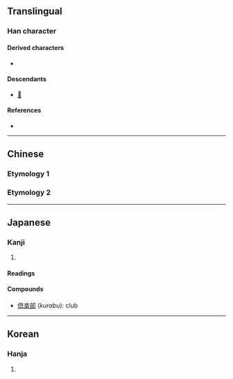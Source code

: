{{also|俱|具}}
{{character info/new}}
==Translingual==

===Han character===
{{Han char|rn=9|rad=人|as=08|sn=10|four=|canj=OBUC|ids=⿰亻具}}

====Derived characters====
* {{l|mul|[[𬿸]], [[𭁃]], [[𭌀]], [[𭌛]], [[𭌷]], [[𭔺]], [[𭬫]], [[𮜅]], [[𮜚]], [[𮥩]], [[𮥬]]}} <!-- These characters are not related to 俱. Refer CJK Unified Ideographs Extension F at http://www.unicode.org/charts/PDF/U2CEB0.pdf -->

====Descendants====
* [[𛀯]]

====References====
* {{Han ref|kx=0109.171|dkj=00724|hdz=10177.021|uh=5036|ud=20534}}

----

==Chinese==

===Etymology 1===
{{zh-see|俱|v}}

===Etymology 2===
{{zh-see|具|v}}

----

==Japanese==

===Kanji===
{{ja-kanji|grade=|rs=人08}}

# {{rfdef|ja|sort=人08}}

====Readings====
{{ja-readings
|goon=く
|kanon=く
|kanyoon=ぐ
|kun=とも-に
}}

====Compounds====
* [[倶楽部]] (''kurabu''): club

----

==Korean==

===Hanja===
{{ko-hanja|hangeul=구|rv=gu|mr=ku}}

# {{rfdef|ko|sort=人08}}